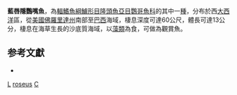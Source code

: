 {{Speciesbox
| taxon = Cryptotomus roseus
| status= LC
| status_system = iucn3.1
| binomial_authority = [[Cope|Cope]], 1871
| synonyms = 
}}

'''藍唇隱鸚嘴魚'''，為[[輻鰭魚綱|輻鰭魚綱]][[鱸形目|鱸形目]][[隆頭魚亞目|隆頭魚亞目]][[鸚哥魚科|鸚哥魚科]]的其中一[[種|種]]，分布於西[[大西洋|大西洋]]區，從[[美國|美國]][[佛羅里達州|佛羅里達州]]南部至[[巴西|巴西]]海域，棲息深度可達60公尺，體長可達13公分，棲息在海草生長的沙底質海域，以[[藻類|藻類]]為食，可做為觀賞魚。

== 参考文獻 ==
*{{FishBase_species|genus=Cryptotomus|species=roseus|year=2012|month=7}}

{{鱸形目小作品}}
{{Taxonbar}}
[[Category:觀賞魚|L]]
[[Category:隱鸚嘴魚屬|roseus]]
[[Category:1871年描述的鱼类|C]]